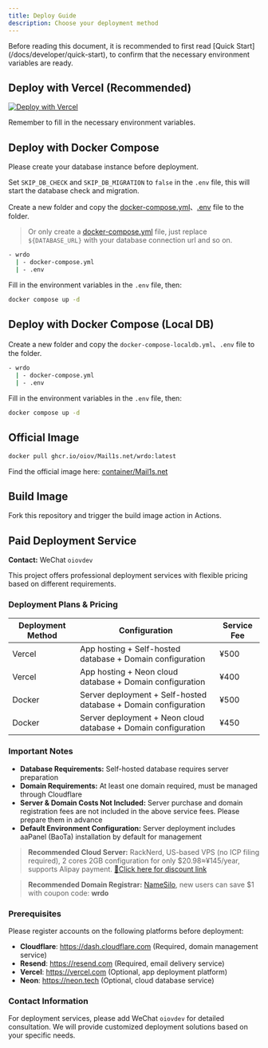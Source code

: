 ```yaml
---
title: Deploy Guide
description: Choose your deployment method
---
```


<DocsLang en="/docs/developer/deploy" zh="/docs/developer/deploy-zh" />

<Callout type="info" twClass="mt-4">
  Before reading this document, it is recommended to first read [Quick Start](/docs/developer/quick-start), 
  to confirm that the necessary environment variables are ready.
</Callout>

## Deploy with Vercel (Recommended)

[![Deploy with Vercel](https://vercel.com/button)](https://vercel.com/new/clone?repository-url=https://github.com/oiov/Mail1s.net.git&project-name=wrdo)

Remember to fill in the necessary environment variables.

## Deploy with Docker Compose

<Callout type="warning" twClass="mt-4">
  Please create your database instance before deployment. 

  Set `SKIP_DB_CHECK` and `SKIP_DB_MIGRATION` to `false` in the `.env` file, this will start the database check and migration.
</Callout>

Create a new folder and copy the [docker-compose.yml](https://github.com/oiov/Mail1s.net/blob/main/docker-compose.yml)、[.env](https://github.com/oiov/Mail1s.net/blob/main/.env.example) file to the folder.

> Or only create a [docker-compose.yml](https://github.com/oiov/Mail1s.net/blob/main/docker-compose.yml) file, just replace `${DATABASE_URL}` with your database connection url and so on.

```bash
- wrdo
  | - docker-compose.yml
  | - .env
```

Fill in the environment variables in the `.env` file, then: 

```bash
docker compose up -d
```

## Deploy with Docker Compose (Local DB)

Create a new folder and copy the `docker-compose-localdb.yml`、`.env` file to the folder.

```bash
- wrdo
  | - docker-compose.yml
  | - .env
```

Fill in the environment variables in the `.env` file, then: 

```bash
docker compose up -d
```

## Official Image

```bash
docker pull ghcr.io/oiov/Mail1s.net/wrdo:latest
```

Find the official image here: [container/Mail1s.net](https://github.com/oiov/Mail1s.net/pkgs/container/Mail1s.net%2Fwrdo)

## Build Image

Fork this repository and trigger the build image action in Actions.

## Paid Deployment Service

**Contact:** WeChat `oiovdev`

This project offers professional deployment services with flexible pricing based on different requirements.

### Deployment Plans & Pricing

| Deployment Method | Configuration | Service Fee |
| --- | --- | --- |
| Vercel | App hosting + Self-hosted database + Domain configuration | ¥500 |
| Vercel | App hosting + Neon cloud database + Domain configuration | ¥400 |
| Docker | Server deployment + Self-hosted database + Domain configuration | ¥500 |
| Docker | Server deployment + Neon cloud database + Domain configuration | ¥450 |

### Important Notes

- **Database Requirements:** Self-hosted database requires server preparation
- **Domain Requirements:** At least one domain required, must be managed through Cloudflare
- **Server & Domain Costs Not Included:** Server purchase and domain registration fees are not included in the above service fees. Please prepare them in advance
- **Default Environment Configuration:** Server deployment includes aaPanel (BaoTa) installation by default for management

> **Recommended Cloud Server:** RackNerd, US-based VPS (no ICP filing required), 2 cores 2GB configuration for only $20.98≈¥145/year, supports Alipay payment. [💁Click here for discount link](https://my.racknerd.com/aff.php?aff=10906&pid=681)

> **Recommended Domain Registrar:** [NameSilo](https://www.namesilo.com/?rid=50fae21ln), new users can save $1 with coupon code: **wrdo**

### Prerequisites

Please register accounts on the following platforms before deployment:

- **Cloudflare**: https://dash.cloudflare.com (Required, domain management service)
- **Resend**: https://resend.com (Required, email delivery service)
- **Vercel**: https://vercel.com (Optional, app deployment platform)
- **Neon**: https://neon.tech (Optional, cloud database service)

### Contact Information

For deployment services, please add WeChat `oiovdev` for detailed consultation. We will provide customized deployment solutions based on your specific needs.